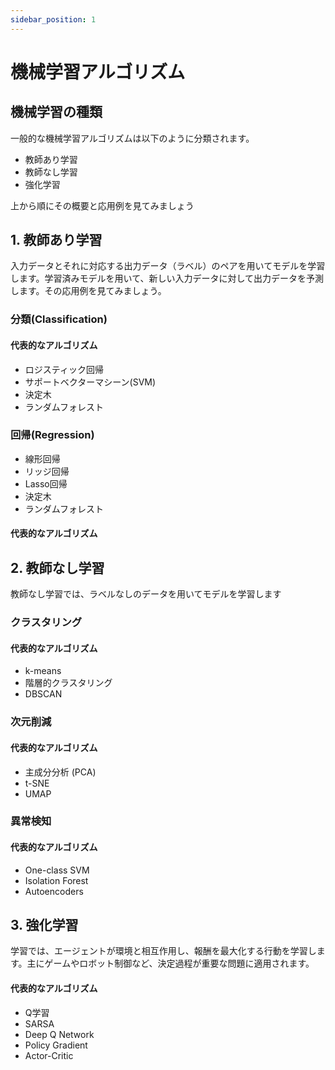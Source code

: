 ```yaml
---
sidebar_position: 1
---
```


# 機械学習アルゴリズム

## 機械学習の種類
一般的な機械学習アルゴリズムは以下のように分類されます。
- 教師あり学習
- 教師なし学習
- 強化学習

上から順にその概要と応用例を見てみましょう

## 1. 教師あり学習

入力データとそれに対応する出力データ（ラベル）のペアを用いてモデルを学習します。学習済みモデルを用いて、新しい入力データに対して出力データを予測します。その応用例を見てみましょう。

### 分類(Classification)

#### 代表的なアルゴリズム
- ロジスティック回帰
- サポートベクターマシーン(SVM)
- 決定木
- ランダムフォレスト

### 回帰(Regression)
- 線形回帰
- リッジ回帰
- Lasso回帰
- 決定木
- ランダムフォレスト

#### 代表的なアルゴリズム

## 2. 教師なし学習
教師なし学習では、ラベルなしのデータを用いてモデルを学習します

### クラスタリング

#### 代表的なアルゴリズム
- k-means
- 階層的クラスタリング
- DBSCAN

### 次元削減
#### 代表的なアルゴリズム
- 主成分分析 (PCA)
- t-SNE
- UMAP

### 異常検知

#### 代表的なアルゴリズム
- One-class SVM
- Isolation Forest
- Autoencoders

## 3. 強化学習
学習では、エージェントが環境と相互作用し、報酬を最大化する行動を学習します。主にゲームやロボット制御など、決定過程が重要な問題に適用されます。

#### 代表的なアルゴリズム
- Q学習
- SARSA
- Deep Q Network
- Policy Gradient
- Actor-Critic